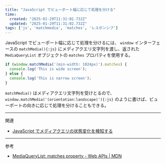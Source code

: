 ```yaml
---
title: "JavaScript でビューポート幅に応じて処理を分ける"
time:
  created: "2025-01-29T11:31:02.732Z"
  updated: "2025-01-29T11:31:02.732Z"
tags: ['js', 'matchmedia', 'matches', 'レスポンシブ']
---
```


JavaScript でビューポート幅に応じて処理を分けるには、 `window` インターフェースの `matchMedia(){:js}` にメディアクエリ文字列を渡し、返された `MediaQueryList` オブジェクトの `matches` プロパティを使用する。


```js
if (window.matchMedia('(min-width: 1024px)').matches) {
  console.log('This is wide screen');
} else {
  console.log('This is narrow screen');
}
```

`matchMedia()` はメディアクエリ文字列を受けとるので、 `window.matchMedia('(orientation:landscape)'){:js}` のように書けば、ビューポートの向きに応じて処理を分けることもできる。

---

関連

- [JavaScript でメディアクエリの状態変化を検知する](/notes/js-detect-media-query-status-change)

---

参考

- [MediaQueryList: matches property - Web APIs | MDN](https://developer.mozilla.org/en-US/docs/Web/API/MediaQueryList/matches)
